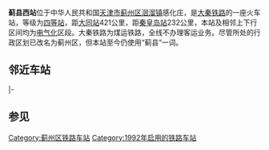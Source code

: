 {{Infobox China railway station
|车站名称 = 蓟县西站
|车站位置 = [[天津市|天津市]][[蓟州区|蓟州区]][[洇溜镇|洇溜镇]]感化庄
|code = 13754<ref>{{cite book|author=铁道部电子计算技术中心, 铁道部运输局|title=铁路车站站名代码表：TMIS使用|publisher=中国铁道出版社|location=北京|year=1998|isbn=9787113030995|pages=13}}</ref>
|commercial_code = JIV
|归属 = [[太原铁路局|太原铁路局]]
|线路 = [[大秦铁路|大秦铁路]]
|车站等级 = [[四等站_(中国)|四等站]]
}}
'''蓟县西站'''位于中华人民共和国[[天津市|天津市]][[蓟州区|蓟州区]][[洇溜镇|洇溜镇]]感化庄，是[[大秦铁路|大秦铁路]]的一座火车站，等级为[[四等站_(中国)|四等站]]，距[[大同站|大同站]]421公里，距[[秦皇岛站|秦皇岛站]]232公里，本站及相邻上下行区间均为[[电气化|电气化]]区段。大秦铁路为煤运铁路，全线不办理客运业务。尽管所处的行政区划已改名为蓟州区，但本站至今仍使用“蓟县”一词。

==邻近车站==
{{Start rail box|[[中国铁路|中国铁路]]}}
{{s-inop|[[大石庄站|大石庄站]]|{{站|大同}}方向}}
{{s-line|[[大秦铁路|大秦铁路]]}}
{{s-inop|[[翠屏山站_(天津市)|翠屏山站]]|{{站|柳村南}}方向}}
|-
{{Terminus}}
{{s-line|[[蓟港铁路|蓟港铁路]]}}
{{s-inop|[[蓟州北站|蓟州北]]|[[天津港|天津港]]方向}}
{{End box}}

==参见==

{{大秦铁路}}

[[Category:蓟州区铁路车站|Category:蓟州区铁路车站]]
[[Category:1992年启用的铁路车站|Category:1992年启用的铁路车站]]